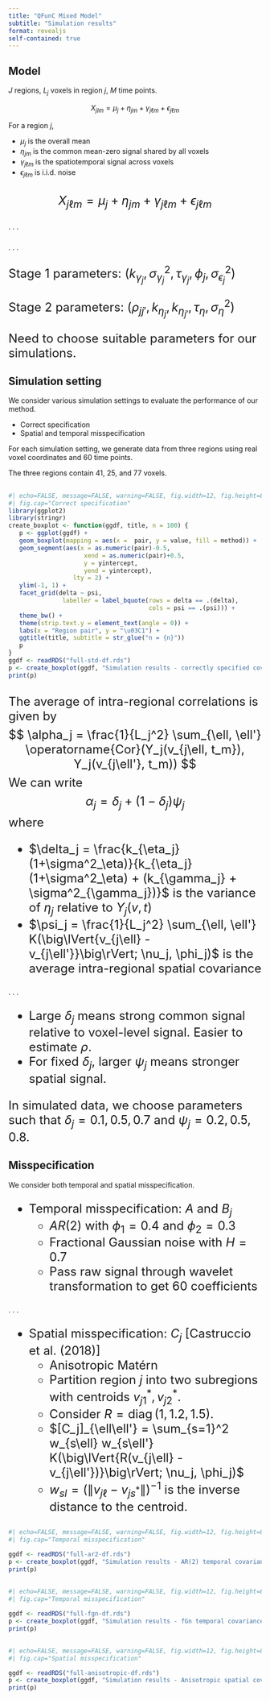 ```yaml
---
title: "QFunC Mixed Model"
subtitle: "Simulation results"
format: revealjs
self-contained: true
---
```



## Model
$J$ regions, $L_j$ voxels in region $j$, $M$ time points.

$$
X_{jlm} = \mu_j + \eta_{jm} + \gamma_{j\ell m} + \epsilon_{j\ell m}
$$

For a region $j$,

* $\mu_j$ is the overall mean
* $\eta_{jm}$ is the common mean-zero signal shared by all voxels
* $\gamma_{j\ell m}$ is the spatiotemporal signal across voxels
* $\epsilon_{j\ell m}$ is i.i.d. noise

##
<div style="font-size: 24px;">
$$
X_{j\ell m} = \mu_j + \eta_{jm} + \gamma_{j\ell m} + \epsilon_{j\ell m}
$$

\begin{align}
   \label{eq:SpaTempKern}
   (C_j)_{ll'} &= K(\big\lVert{v_{j\ell} - v_{j\ell'}}\big\rVert; \nu_j, \phi_j) \nonumber \\
   (B_j)_{mm'} &= k_{\gamma_j}H(|m - m'|; \tau_{\gamma_j}) +  \sigma^2_{\gamma_j}\delta_{mm'} \nonumber \\
   (A)_{mm'} &= H(|m - m'|; \tau_\eta) + \sigma^2_\eta \delta_{mm'} \\
\end{align}
</div>

. . .

<div style="font-size: 24px;">

\begin{align}
   \quad R &= \begin{pmatrix}
      1 & \rho_{12} & \cdots & \rho_{1J} \\
      \rho_{12} & 1 & \ddots & \cdots \\
      \vdots & \ddots & \ddots & \ddots \\
      \rho_{J1} & \vdots & \ddots & 1
   \end{pmatrix},
   \Omega = SRS, \quad S = \operatorname{diag}(k_{\eta_1}^{1/2}, \dotsc, k_{\eta_J}^{1/2}) \\
\label{eq:varMats}
    \operatorname{Var}(\epsilon) &= \Sigma_\epsilon :=
      \operatorname{diag}(\sigma^2_{\epsilon_1} I_{ML_1},\dotsc , \sigma^2_{\epsilon_J} I_{ML_J}) \\
    \operatorname{Var}(\gamma) &= \Sigma_\epsilon^{1/2}\Lambda \Sigma_\epsilon^{1/2},
    \quad \Lambda = \operatorname{diag}(C_1 \otimes B_1,\dotsc, C_J \otimes B_J) \\
    \operatorname{Var}(\eta) &= (\tilde{\Sigma}_\epsilon^{1/2}\Omega \tilde{\Sigma}_\epsilon^{1/2})\otimes A
\end{align}
</div>

. . .

<div style="font-size: 24px;">
Stage 1 parameters:
$(k_{\gamma_j}, \sigma^2_{\gamma_j}, \tau_{\gamma_j}, \phi_j, \sigma^2_{\epsilon_j})$

Stage 2 parameters:
$(\rho_{jj'}, k_{\eta_j}, k_{\eta_{j'}}, \tau_\eta, \sigma^2_{\eta})$

Need to choose suitable parameters for our simulations.
</div>

## Simulation setting

We consider various simulation settings to evaluate the performance of our method.

* Correct specification
* Spatial and temporal misspecification

For each simulation setting, we generate data from three regions using real
voxel coordinates and $60$ time points.

The three regions contain $41$, $25$, and $77$ voxels.

##

```r
#| echo=FALSE, message=FALSE, warning=FALSE, fig.width=12, fig.height=8, fig.align='center',
#| fig.cap="Correct specification"
library(ggplot2)
library(stringr)
create_boxplot <- function(ggdf, title, n = 100) {
   p <- ggplot(ggdf) +
   geom_boxplot(mapping = aes(x =  pair, y = value, fill = method)) +
   geom_segment(aes(x = as.numeric(pair)-0.5,
                     xend = as.numeric(pair)+0.5,
                     y = yintercept,
                     yend = yintercept),
                  lty = 2) +
   ylim(-1, 1) +
   facet_grid(delta ~ psi,
               labeller = label_bquote(rows = delta == .(delta),
                                       cols = psi == .(psi))) +
   theme_bw() +
   theme(strip.text.y = element_text(angle = 0)) +
   labs(x = "Region pair", y = "\u03C1") +
   ggtitle(title, subtitle = str_glue("n = {n}"))
   p
}
ggdf <- readRDS("full-std-df.rds")
p <- create_boxplot(ggdf, "Simulation results - correctly specified covariance structure")
print(p)
```

##

<div style="font-size: 24px;">
The average of intra-regional correlations is given by
$$
\alpha_j = \frac{1}{L_j^2} \sum_{\ell, \ell'} \operatorname{Cor}(Y_j(v_{j\ell, t_m}), Y_j(v_{j\ell'}, t_m))
$$
We can write
$$
\alpha_j = \delta_j + (1-\delta_j)\psi_j
$$
where

* $\delta_j = \frac{k_{\eta_j}(1+\sigma^2_\eta)}{k_{\eta_j}(1+\sigma^2_\eta) + (k_{\gamma_j} + \sigma^2_{\gamma_j})}$ is the variance of $\eta_j$ relative to $Y_j(v, t)$
* $\psi_j = \frac{1}{L_j^2} \sum_{\ell, \ell'} K(\big\lVert{v_{j\ell} - v_{j\ell'}}\big\rVert; \nu_j, \phi_j)$ is the average intra-regional spatial covariance
</div>

. . .

<div style="font-size: 24px;">

* Large $\delta_j$ means strong common signal relative to voxel-level signal. Easier to estimate $\rho$.
* For fixed $\delta_j$, larger $\psi_j$ means stronger spatial signal.

In simulated data, we choose parameters such that $\delta_j = 0.1, 0.5, 0.7$ and $\psi_j = 0.2, 0.5, 0.8$.
</div>




## Misspecification
We consider both temporal and spatial misspecification.

<div style="font-size: 24px;">

* Temporal misspecification: $A$ and $B_j$
   - $AR(2)$ with $\phi_1 = 0.4$ and $\phi_2 = 0.3$
   - Fractional Gaussian noise with $H = 0.7$
   - Pass raw signal through wavelet transformation to get 60 coefficients

</div>

. . .

<div style="font-size: 24px;">

* Spatial misspecification: $C_j$ [Castruccio et al. (2018)]
   - Anisotropic Matérn
   - Partition region $j$ into two subregions with centroids $v_{j1}^*, v_{j2}^*$.
   - Consider $R = \operatorname{diag}(1, 1.2, 1.5)$.
   - $[C_j]_{\ell\ell'} = \sum_{s=1}^2 w_{s\ell} w_{s\ell'} K(\big\lVert{R(v_{j\ell} - v_{j\ell'})}\big\rVert; \nu_j, \phi_j)$
   - $w_{sl} = (\big\lVert{v_{j\ell} - v_{js^*}}\big\rVert)^{-1}$ is the inverse distance to the centroid.

</div>

##

```r
#| echo=FALSE, message=FALSE, warning=FALSE, fig.width=12, fig.height=8, fig.align='center',
#| fig.cap="Temporal misspecification"

ggdf <- readRDS("full-ar2-df.rds")
p <- create_boxplot(ggdf, "Simulation results - AR(2) temporal covariance")
print(p)
```

##

```r
#| echo=FALSE, message=FALSE, warning=FALSE, fig.width=12, fig.height=8, fig.align='center',
#| fig.cap="Temporal misspecification"

ggdf <- readRDS("full-fgn-df.rds")
p <- create_boxplot(ggdf, "Simulation results - fGn temporal covariance", 100)
print(p)
```


##

```r
#| echo=FALSE, message=FALSE, warning=FALSE, fig.width=12, fig.height=8, fig.align='center',
#| fig.cap="Spatial misspecification"

ggdf <- readRDS("full-anisotropic-df.rds")
p <- create_boxplot(ggdf, "Simulation results - Anisotropic spatial covariance")
print(p)
```
